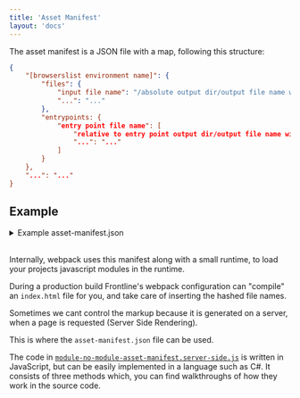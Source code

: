 ```yaml
---
title: 'Asset Manifest'
layout: 'docs'
---
```


The asset manifest is a JSON file with a map, following this structure:
```json
{
    "[browserslist environment name]": {
        "files": {
            "input file name": "/absolute output dir/output file name with hash and module type",
            "...": "..."
        },
        "entrypoints: {
            "entry point file name": [
                "relative to entry point output dir/output file name with hash and module type",
                "...": "..."
            ]
        }
    },
    "...": "..."
}
```

## Example

<details>
  <summary>Example asset-manifest.json</summary>

```json
{
  "modern": {
    "files": {
      "lazy-component.js": "/static/js/lazy-component.modern.0d69cf1c.chunk.js",
      "lazy-component.js.map": "/static/js/lazy-component.modern.0d69cf1c.chunk.js.map",
      "main.js": "/static/js/main.modern.c7f0341c.chunk.js",
      "main.js.map": "/static/js/main.modern.c7f0341c.chunk.js.map",
      "runtime-main.js": "/static/js/runtime-main.modern.df27d7ca.js",
      "runtime-main.js.map": "/static/js/runtime-main.modern.df27d7ca.js.map",
      "runtime-styles.js": "/static/js/runtime-styles.modern.b857147d.js",
      "runtime-styles.js.map": "/static/js/runtime-styles.modern.b857147d.js.map",
      "styles.css": "/static/css/styles.modern.80258434.chunk.css",
      "vendors~main.js": "/static/js/vendors~main.modern.e9adc618.chunk.js",
      "vendors~main.js.map": "/static/js/vendors~main.modern.e9adc618.chunk.js.map",
      "index.html": "/index.html",
      "static/css/styles.modern.80258434.chunk.css.map": "/static/css/styles.modern.80258434.chunk.css.map"
    },
    "entrypoints": {
      "main": [
        "static/js/runtime-main.modern.df27d7ca.js",
        "static/js/vendors~main.modern.e9adc618.chunk.js",
        "static/js/main.modern.c7f0341c.chunk.js"
      ],
      "styles": [
        "static/js/runtime-styles.modern.b857147d.js",
        "static/css/styles.modern.80258434.chunk.css"
      ]
    }
  },
  "legacy": {
    "files": {
      "lazy-component.js": "/static/js/lazy-component.legacy.fe370a94.chunk.js",
      "lazy-component.js.map": "/static/js/lazy-component.legacy.fe370a94.chunk.js.map",
      "main.js": "/static/js/main.legacy.9c349b5b.chunk.js",
      "main.js.map": "/static/js/main.legacy.9c349b5b.chunk.js.map",
      "runtime-main.js": "/static/js/runtime-main.legacy.7c8021a7.js",
      "runtime-main.js.map": "/static/js/runtime-main.legacy.7c8021a7.js.map",
      "runtime-styles.js": "/static/js/runtime-styles.legacy.b857147d.js",
      "runtime-styles.js.map": "/static/js/runtime-styles.legacy.b857147d.js.map",
      "styles.css": "/static/css/styles.legacy.80258434.chunk.css",
      "vendors~main.js": "/static/js/vendors~main.legacy.5eaa684c.chunk.js",
      "vendors~main.js.map": "/static/js/vendors~main.legacy.5eaa684c.chunk.js.map",
      "index.html": "/index.html",
      "static/css/styles.legacy.80258434.chunk.css.map": "/static/css/styles.legacy.80258434.chunk.css.map"
    },
    "entrypoints": {
      "main": [
        "static/js/runtime-main.legacy.7c8021a7.js",
        "static/js/vendors~main.legacy.5eaa684c.chunk.js",
        "static/js/main.legacy.9c349b5b.chunk.js"
      ],
      "styles": [
        "static/js/runtime-styles.legacy.b857147d.js",
        "static/css/styles.legacy.80258434.chunk.css"
      ]
    }
  }
}
```
</details>
<br />

Internally, webpack uses this manifest along with a small
runtime, to load your projects javascript modules in the
runtime.

During a production build Frontline's webpack configuration can
"compile" an `index.html` file for you, and take care of inserting
the hashed file names.

Sometimes we cant control the markup because it is generated on
a server, when a page is requested (Server Side Rendering).

This is where the `asset-manifest.json` file can be used.

The code in [`module-no-module-asset-manifest.server-side.js`](https://github.com/akqa-frontline/frontline-starter-spa/blob/examples/asset-manifest/src/module-no-module-asset-manifest.server-side.js)
is written in JavaScript, but can be easily implemented in a
language such as C#. It consists of three methods which, you can
find walkthroughs of how they work in the source code.

